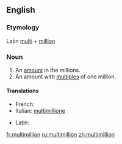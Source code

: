 ==English==

===Etymology===
Latin [[multi]] + [[million]]

===Noun===
{{en-noun}}

# An [[amount]] in the millions.
# An amount with [[multiple]]s of one million.

====Translations====
{{trans-top}}
* French: {{t+|fr|multimillion}}
* Italian: [[multimillione]]
{{trans-mid}}
* Latin: {{t-|la|multimillion}}
{{trans-bottom}}

[[fr:multimillion]]
[[ru:multimillion]]
[[zh:multimillion]]